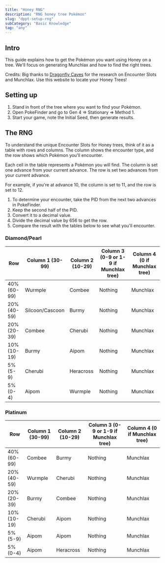 ```yaml
---
title: "Honey RNG"
description: "RNG honey tree Pokémon"
slug: "dppt-setup-rng"
subCategory: "Basic Knowledge"
tag: "any"
---
```


## Intro

This guide explains how to get the Pokémon you want using Honey on a tree. We'll focus on generating Munchlax and how to find the right trees.

Credits: Big thanks to [Dragonfly Caves](https://www.dragonflycave.com/sinnoh/honey-trees) for the research on Encounter Slots and Munchlax. Use this website to locate your Honey Trees!

## Setting up

1. Stand in front of the tree where you want to find your Pokémon.
2. Open PokeFinder and go to Gen 4 => Stationary => Method 1.
3. Start your game, note the Initial Seed, then generate results.

## The RNG

To understand the unique Encounter Slots for Honey trees, think of it as a table with rows and columns. The column shows the encounter type, and the row shows which Pokémon you'll encounter.

Each cell in the table represents a Pokémon you will find. The column is set one advance from your current advance. The row is set two advances from your current advance.

For example, if you're at advance 10, the column is set to 11, and the row is set to 12.

1. To determine your encounter, take the PID from the next two advances in PokeFinder.
2. Keep the second half of the PID.
3. Convert it to a decimal value.
4. Divide the decimal value by 656 to get the row.
5. Compare the result with the tables below to see what you'll encounter.

### Diamond/Pearl

| Row         | Column 1 (30-99) | Column 2 (10-29) | Column 3 (0-9 or 1-9 if Munchlax tree) | Column 4 (0 if Munchlax tree) |
| ----------- | ---------------- | ---------------- | -------------------------------------- | ----------------------------- |
| 40% (60-99) | Wurmple          | Combee           | Nothing                                | Munchlax                      |
| 20% (40-59) | Silcoon/Cascoon  | Burmy            | Nothing                                | Munchlax                      |
| 20% (20-39) | Combee           | Cherubi          | Nothing                                | Munchlax                      |
| 10% (10-19) | Burmy            | Aipom            | Nothing                                | Munchlax                      |
| 5% (5-9)    | Cherubi          | Heracross        | Nothing                                | Munchlax                      |
| 5% (0-4)    | Aipom            | Wurmple          | Nothing                                | Munchlax                      |

### Platinum

| Row         | Column 1 (30-99) | Column 2 (10-29) | Column 3 (0-9 or 1-9 if Munchlax tree) | Column 4 (0 if Munchlax tree) |
| ----------- | ---------------- | ---------------- | -------------------------------------- | ----------------------------- |
| 40% (60-99) | Combee           | Burmy            | Nothing                                | Munchlax                      |
| 20% (40-59) | Wurmple          | Cherubi          | Nothing                                | Munchlax                      |
| 20% (20-39) | Burmy            | Combee           | Nothing                                | Munchlax                      |
| 10% (10-19) | Cherubi          | Aipom            | Nothing                                | Munchlax                      |
| 5% (5-9)    | Aipom            | Aipom            | Nothing                                | Munchlax                      |
| 5% (0-4)    | Aipom            | Heracross        | Nothing                                | Munchlax                      |

